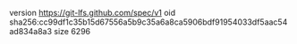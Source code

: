 version https://git-lfs.github.com/spec/v1
oid sha256:cc99df1c35b15d67556a5b9c35a6a8ca5906bdf91954033df5aac54ad834a8a3
size 6296
